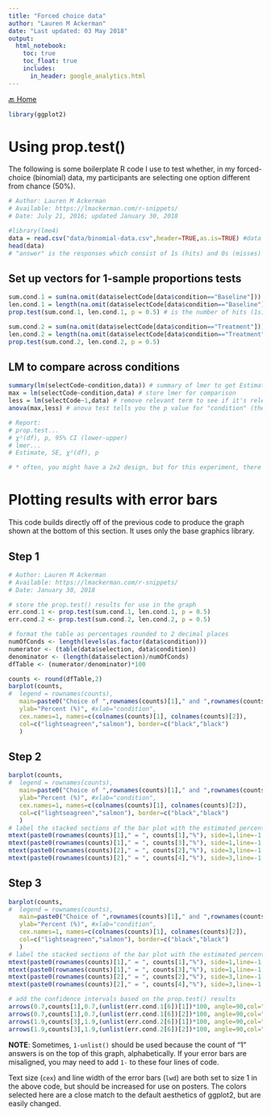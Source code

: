 ```yaml
---
title: "Forced choice data"
author: "Lauren M Ackerman"
date: "Last updated: 03 May 2018"
output: 
  html_notebook:
    toc: true
    toc_float: true
    includes: 
      in_header: google_analytics.html
---
```

[🔙 Home](https://verbingnouns.github.io/notebooks/)

```r
library(ggplot2)
```


# Using prop.test()

The following is some boilerplate R code I use to test whether, in my forced-choice (binomial) data, my participants are selecting one option different from chance (50%).

```r
# Author: Lauren M Ackerman
# Available: https://lmackerman.com/r-snippets/
# Date: July 21, 2016; updated January 30, 2018

#library(lme4)
data = read.csv("data/binomial-data.csv",header=TRUE,as.is=TRUE) #data file
head(data)
# "answer" is the responses which consist of 1s (hits) and 0s (misses)
```

## Set up vectors for 1-sample proportions tests

```r
sum.cond.1 = sum(na.omit(data$selectCode[data$condition=="Baseline"])) # find the number of 1s in the "island" condition
len.cond.1 = length(na.omit(data$selectCode[data$condition=="Baseline"])) # find the total number of points in the condition
prop.test(sum.cond.1, len.cond.1, p = 0.5) # is the number of hits (1s) different from chance?

sum.cond.2 = sum(na.omit(data$selectCode[data$condition=="Treatment"])) # same as previous, but in the "matrix" condition
len.cond.2 = length(na.omit(data$selectCode[data$condition=="Treatment"]))
prop.test(sum.cond.2, len.cond.2, p = 0.5)
```

## LM to compare across conditions

```r
summary(lm(selectCode~condition,data)) # summary of lmer to get Estimate and Standard Error
max = lm(selectCode~condition,data) # store lmer for comparison
less = lm(selectCode~1,data) # remove relevant term to see if it's relevant*
anova(max,less) # anova test tells you the p value for "condition" (the estimate+SE)

# Report:
# prop.test...
# χ²(df), p, 95% CI (lower-upper)
# lmer...
# Estimate, SE, χ²(df), p

# * often, you might have a 2x2 design, but for this experiment, there was a 1x2 design, which has only one independent factor ("condition")
```

# Plotting results with error bars

This code builds directly off of the previous code to produce the graph shown at the bottom of this section. It uses only the base graphics library.

## Step 1

```r
# Author: Lauren M Ackerman
# Available: https://lmackerman.com/r-snippets/
# Date: January 30, 2018

# store the prop.test() results for use in the graph 
err.cond.1 <- prop.test(sum.cond.1, len.cond.1, p = 0.5)
err.cond.2 <- prop.test(sum.cond.2, len.cond.2, p = 0.5)

# format the table as percentages rounded to 2 decimal places
numOfConds <- length(levels(as.factor(data$condition)))
numerator <- (table(data$selection, data$condition))
denominator <- (length(data$selection)/numOfConds)
dfTable <- (numerator/denominator)*100

counts <- round(dfTable,2)
barplot(counts,
#  legend = rownames(counts),
   main=paste0("Choice of ",rownames(counts)[1]," and ",rownames(counts)[2]," in a forced-choice task"),
   ylab="Percent (%)", #xlab="condition", 
   cex.names=1, names=c(colnames(counts)[1], colnames(counts)[2]),
   col=c("lightseagreen","salmon"), border=c("black","black")
   )
```

## Step 2

```r
barplot(counts,
#  legend = rownames(counts),
   main=paste0("Choice of ",rownames(counts)[1]," and ",rownames(counts)[2]," in a forced-choice task"),
   ylab="Percent (%)", #xlab="condition", 
   cex.names=1, names=c(colnames(counts)[1], colnames(counts)[2]),
   col=c("lightseagreen","salmon"), border=c("black","black")
   )
# label the stacked sections of the bar plot with the estimated percents
mtext(paste0(rownames(counts)[1]," = ", counts[1],"%"), side=1,line=-1.5,at=0.7,col="black",cex=1)
mtext(paste0(rownames(counts)[1]," = ", counts[3],"%"), side=1,line=-1.5,at=1.9,col="black",cex=1)
mtext(paste0(rownames(counts)[2]," = ", counts[2],"%"), side=3,line=-1.5,at=0.7,col="black",cex=1)
mtext(paste0(rownames(counts)[2]," = ", counts[4],"%"), side=3,line=-1.5,at=1.9,col="black",cex=1)
```

## Step 3

```r
barplot(counts,
#  legend = rownames(counts),
   main=paste0("Choice of ",rownames(counts)[1]," and ",rownames(counts)[2]," in a forced-choice task"),
   ylab="Percent (%)", #xlab="condition", 
   cex.names=1, names=c(colnames(counts)[1], colnames(counts)[2]),
   col=c("lightseagreen","salmon"), border=c("black","black")
   )
# label the stacked sections of the bar plot with the estimated percents
mtext(paste0(rownames(counts)[1]," = ", counts[1],"%"), side=1,line=-1.5,at=0.7,col="black",cex=1)
mtext(paste0(rownames(counts)[1]," = ", counts[3],"%"), side=1,line=-1.5,at=1.9,col="black",cex=1)
mtext(paste0(rownames(counts)[2]," = ", counts[2],"%"), side=3,line=-1.5,at=0.7,col="black",cex=1)
mtext(paste0(rownames(counts)[2]," = ", counts[4],"%"), side=3,line=-1.5,at=1.9,col="black",cex=1)

# add the confidence intervals based on the prop.test() results
arrows(0.7,counts[1],0.7,(unlist(err.cond.1[6])[1])*100, angle=90,col="black",lwd=1)
arrows(0.7,counts[1],0.7,(unlist(err.cond.1[6])[2])*100, angle=90,col="black",lwd=1)
arrows(1.9,counts[3],1.9,(unlist(err.cond.2[6])[1])*100, angle=90,col="black",lwd=1)
arrows(1.9,counts[3],1.9,(unlist(err.cond.2[6])[2])*100, angle=90,col="black",lwd=1)

```

**NOTE**: Sometimes, `1-unlist()` should be used because the count of "1" answers is on the top of this graph, alphabetically. If your error bars are misaligned, you may need to add  `1-` to these four lines of code.

Text size (`cex`) and line width of the error bars (`lwd`) are both set to size 1 in the above code, but should be increased for use on posters. The colors selected here are a close match to the default aesthetics of ggplot2, but are easily changed.